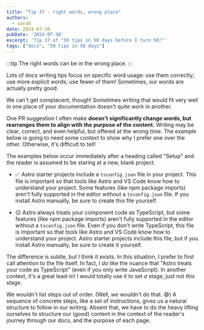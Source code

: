 ```yaml
---
title: "Tip 37 - right words, wrong place"
authors:
  - sarah
date: 2024-07-30
pubDate: '2024-07-30'
excerpt: 'Tip 37 of "50 tips in 50 days before I turn 50!"'
tags: ["docs", "50 tips in 50 days"]
---
```


:::tip
The right words can be in the wrong place.
:::

Lots of docs writing tips focus on specific word usage: use them correctly; use more explicit words; use fewer of them! Sometimes, our words are actually pretty good.

We can't get complacent, though! Sometimes writing that would fit very well in one place of your documentation doesn't quite work in another.

One PR suggestion I often make **doesn't significantly change words, but rearranges them to align with the purpose of the content.** Writing may be clear, correct, and even helpful, but offered at the wrong time. The example below is going to need some context to show why I prefer one over the other. Otherwise, it's difficult to tell!

The examples below occur immediately after a heading called "Setup" and the reader is assumed to be staring at a new, blank project.

- ✅ Astro starter projects include a `tsconfig.json` file in your project. This file is important so that tools like Astro and VS Code know how to understand your project. Some features (like npm package imports) aren't fully supported in the editor without a `tsconfig.json` file. If you install Astro manually, be sure to create this file yourself.

- 😐 Astro always treats your component code as TypeScript, but some features (like npm package imports) aren't fully supported in the editor without a `tsconfig.json` file. Even if you don't write TypeScript, this file is important so that tools like Astro and VS Code know how to understand your project. Astro starter projects include this file, but if you install Astro manually, be sure to create it yourself.

The difference is subtle, but I think it exists. In this situation, I prefer to first call attention to the file itself. In fact, I *do* like the nuance that "Astro treats your code as TypeScript" (even if you only write JavaScript). In another context, it's a great lead-in! I would totally use it to set *a* stage, just not *this* stage.

We wouldn't list steps out of order. (Well, *we* wouldn't do that. 😅) A sequence of concrete steps, like a set of instructions, gives us a natural structure to follow in our writing. Absent that, we have to do the heavy lifting ourselves to structure our (good) content in the context of the reader's journey through our docs, and the purpose of each page.


<LinkCard title="See the whole list of tips!" href="/blog/50-docs-tips-in-50-days" />